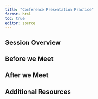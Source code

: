 ```yaml
---
title: "Conference Presentation Practice"
format: html
toc: true
editor: source
---
```

## Session Overview

## Before we Meet

## After we Meet

## Additional Resources
